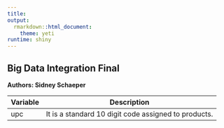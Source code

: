 ```yaml
---
title: 
output: 
  rmarkdown::html_document:
    theme: yeti
runtime: shiny
---
```

## Big Data Integration Final {.tabset .tabset-fade .tabset-pills}
**Authors: Sidney Schaeper **

Variable | Description 
---------|------------
upc | It is a standard 10 digit code assigned to products.